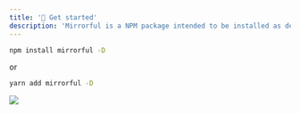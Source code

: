 ```yaml
---
title: '🚀 Get started'
description: 'Mirrorful is a NPM package intended to be installed as dev dependency.'
---
```


```bash
npm install mirrorful -D
```

or

```bash
yarn add mirrorful -D
```

![](/image/rocketD.png)
